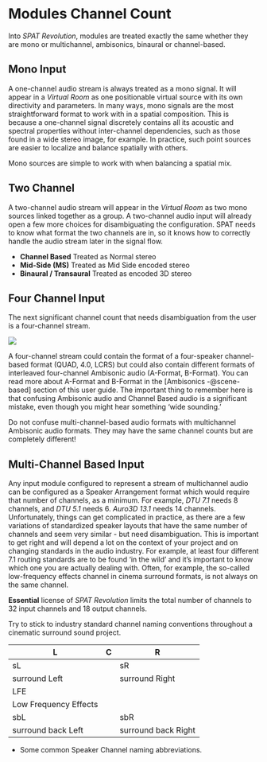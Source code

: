 # Modules Channel Count

Into _SPAT Revolution_, modules are treated exactly the same whether they are mono or multichannel, ambisonics, binaural or channel-based.

## Mono Input

A one-channel audio stream is always treated as a mono signal. It will appear in a _Virtual Room_ as one positionable virtual source with its own directivity and parameters. In many ways, mono signals are the most straightforward format to work with in a spatial composition. This is because a one-channel signal discretely contains all its acoustic and spectral properties without inter-channel dependencies, such as those found in a wide stereo image, for example. In practice, such point sources are easier to localize and balance spatially with others.

:::{.callout-note}
Mono sources are simple to work with when balancing a spatial mix.
:::

## Two Channel

A two-channel audio stream will appear in the _Virtual Room_ as two mono sources linked together as a group. A two-channel audio input will already open a few more choices for disambiguating the configuration. SPAT needs to know what format the two channels are in, so it knows how to correctly handle the audio stream later in the signal flow.

- **Channel Based**
    Treated as Normal stereo
- **Mid-Side (MS)**
    Treated as Mid Side encoded stereo
- **Binaural / Transaural**
    Treated as encoded 3D stereo

## Four Channel Input

The next significant channel count that needs disambiguation from the user is a four-channel stream.

![](https://media.githubusercontent.com/media/FLUX-SE/doc_images/main/SpatR/Setup/InputInspectorQuad.png)

A four-channel stream could contain the format of a four-speaker channel-based format (QUAD, 4.0, LCRS) but could also contain different formats of interleaved four-channel Ambisonic audio (A-Format, B-Format). You can read more about A-Format and B-Format in the [Ambisonics -@scene-based] section of this user guide. The important thing to remember here is that confusing Ambisonic audio and Channel Based audio is a significant mistake, even though you might hear
something 'wide sounding.'


:::{.callout-warning}
Do not confuse multi-channel-based audio formats with multichannel Ambisonic audio formats. They may have the same channel counts but are completely different!
:::

## Multi-Channel Based Input

Any input module configured to represent a stream of multichannel audio can be configured as a Speaker Arrangement format which would require that number of channels, as a minimum. For example, _DTU 7.1_ needs 8 channels, and _DTU 5.1_ needs 6. _Auro3D 13.1_ needs 14 channels. Unfortunately, things can get complicated in practice, as there are a few variations of standardized speaker layouts that have the same number of channels and seem very similar - but need disambiguation. This is important to get right and will depend a lot on the context of your project and on changing standards in the audio industry. For example, at least four different 7.1 routing standards are to be found 'in the wild' and it’s important to know which one you are actually dealing with. Often, for example, the so-called low-frequency effects channel in cinema surround formats, is not always on the same channel.

:::{.callout-warning}
 **Essential** license of _SPAT Revolution_ limits the total number of channels to 32 input channels and 18 output channels.
:::

:::{.callout-note}
Try to stick to industry standard channel naming conventions throughout a cinematic surround sound project.
:::


L | C | R
---|---|---
sL | | sR
surround Left | | surround Right
  | LFE |
  | Low Frequency Effects |
sbL | | sbR
surround back Left | | surround back Right


:::{.callout-note}
* Some common Speaker Channel naming abbreviations.
:::